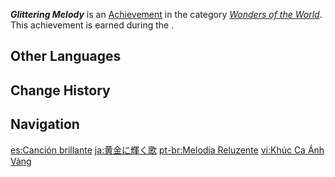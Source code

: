 {{Achievement Infobox
|id           = 81229
|order id     = 1215
|category     = Wonders of the World
|description  = ...They will carry this melody for generation after generation.
|requirements = Earned during ''[[Festival Utsava]]''.
|primogems    = 5
|tracking     = 
|topic        = 
|quest        = Aranyaka
|hidden       = 1
|type         = Quest
}}
'''''Glittering Melody''''' is an [[Achievement]] in the category ''[[Wonders of the World]]''. This achievement is earned during the {{Quest|Festival Utsava}}.
<!--
==Gameplay Notes==

==Trivia==

==Video Guides==
{{EVT
|video1   = 
|caption1 = 
}}
-->
==Other Languages==
{{Other Languages
|en      = Glittering Melody
|zhs     = 金光灿灿的歌
|zhs_rm  = Jīnguāngcàncàn de Gē
|zht     = 金光燦燦的歌
|zht_rm  = Jīnguāngcàncàn de Gē
|zh_tl   = Golden Glittering Song
|ja      = 黄金に輝く歌
|ja_rm   = Ougon ni Kagayaku Uta
|ja_tl   = Song Shining in Gold
|ko      = 금빛 찬란한 노래
|ko_rm   = Geumppit Challanhan Norae
|ko_tl   = Golden Brilliant Song
|es      = Canción brillante
|es_tl   = Brilliant Song
|fr      = Mélodie aux mille feux
|fr_tl   = {{tt|Glittering Melody|lit. "Melody of a Thousand Fires"}}
|ru      = Сверкающая мелодия
|ru_tl   = Ablaze Melody
|th      = บทเพลงทอแสงทองประกาย
|th_rm   = 
|th_tl   = 
|vi      = Khúc Ca Ánh Vàng
|vi_tl   = 
|de      = Goldglänzendes Lied
|de_tl   = Gold Glittering Song
|id      = Melodi yang Gemerlap
|id_tl   = Glittering Melody
|pt      = Melodia Reluzente
|pt_tl   = 
|tr      = Parıldayan Melodi
|tr_tl   = Glowing Melody
|it      = Melodia luccicante
|it_tl   = 
}}

==Change History==
{{Change History|3.0}}
<!--
==References==
{{Reflist}}
-->
==Navigation==
{{Achievement Navbox}}

[[es:Canción brillante]]
[[ja:黄金に輝く歌]]
[[pt-br:Melodia Reluzente]]
[[vi:Khúc Ca Ánh Vàng]]
